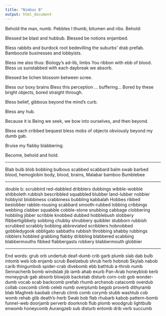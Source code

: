 ```yaml
---
title: "Nimbus B"
output: html_document
---
```


Behold the man, numb.  Pebbles I thumb,
bitumen and ribs.  Behold:
  
Blessed be blast and hubbub.
Blessed be notions enjambed.

Bless rabbits and burdock root
bedevilling the suburbs' drab prefab.
Bamboozle businesses and lobbyists.

Bless me also thus: 
Biology's ad-lib, limbs You ribbon with ebb of blood.
Bless us sunstabbed with each daybreak we absorb.

Blessed be lichen blossom between scree.

Bless our boxy brains 
Bless this perception ... buffering...
Bored by these bright objects,
bored straight through.

Bless belief, gibbous 
beyond the mind's curb.

Bless any hub.

Because it is Being we seek, we 
bow into ourselves, and then beyond.



Bless each cribbed bequest
bless mobs of objects obviously beyond my dumb gab.

Bruise my flabby blabbering.

Become, behold and hold.






---

Blab
bulb
blob
bobbing
bulbous
scabbed
scabbard
balm
swab
barbed
blood, hemoglobin
body, blood, brains, 
Malabar
bamboo
Bumblebee

---

double b:
scrubbird
red-dabbled
dribblers
dubbings
wibble-wobble
shibboleth
rubbish
bescribbled
squabbled
blubber
land-lubber
nobbier
hobbyist
blobbiness
crabbiness
bubbling
kabbalah
Hobbes
ribbed
beslobber
rabble-rousing
scabbard
smooth-rubbed
lobbing
cribbings
webbing
clabber
squabble
cobble-stone
snubbing
cabbage
clobbering
hobbling
jibber
scribble
knobbed
dubbed
hobblebush
slobbery
flibbertigibbety
sobbing
chubby
shrubbery
quibbler
stubborn
rubbish
scrubbed
scrabbly
bobbing
abbreviated
scribblers
hobnobbed
gobbledygook
obbligato
sabbaths
rubbish
throbbing
shabby
rubbings
nibblers
hobbled
grabbing
flabby
dribbling
blabbered
scabbing
blabbermouths
fibbed
flabbergasts
robbery
blabbermouth
globbier

---

End words:
grub
orb
undertub
deaf-dumb
crib
garb
plumb
slab
dab
bulb
intomb
web
lob
enjamb
scrub
Beelzebub
shrub
herb
hobnob
Skylab
nabob
carib
thingumbob
spider-crab
divebomb
ebb
bathtub
a-throb
numb
Sennacherib
bomb
windslab
jib
iamb
ahab
exurb
Pan-Arab
honeyblob
kerb
moneygrub
gab
absorb
blowjob
backstab
disturb
corn-cob
gob
wonder-dumb
vocab
scab
backcomb
prefab
rhumb
archsnob
catacomb
overdub
collab
coxcomb
climb
celeb
numb
overplumb
begob
proverb
dithyramb
blab
Maghreb
baobab
cherub
climb
comb
corymb
stubb
washtub
cob
womb
rehab
glib
death's-herb
Swab
bob
flab
rhubarb
kabob
pattern-bomb
funnel-web
doorjamb
perverb
doorknob
flub
plomb
woodgrub
lightbulb
enwomb
honeycomb
Aurangzeb
sub
disturb
entomb
drib
verb
succumb
